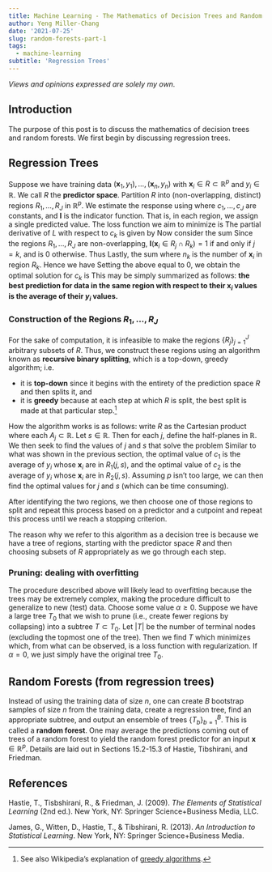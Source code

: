 ```yaml
---
title: Machine Learning - The Mathematics of Decision Trees and Random Forests - Part 1
author: Yeng Miller-Chang
date: '2021-07-25'
slug: random-forests-part-1
tags:
  - machine-learning
subtitle: 'Regression Trees'
---
```


*Views and opinions expressed are solely my own.*

## Introduction

The purpose of this post is to discuss the mathematics of decision trees and random forests. We first begin by discussing regression trees.

## Regression Trees

Suppose we have training data $(\mathbf{x}_1, y_1), \dots, (\mathbf{x}_n, y_n)$ with $\mathbf{x}_i \in R \subset \mathbb{R}^p$ and $y_i \in \mathbb{R}$. We call $R$ the **predictor space**. Partition $R$ into (non-overlapping, distinct) regions $R_1, \dots, R_J$ in $\mathbb{R}^p$. We estimate the response using
\begin{equation*}
\hat{f}(\mathbf{x}) = \sum_{j=1}^{J}c_j \cdot \mathbf{I}(\mathbf{x} \in R_j)
\end{equation*}
where $c_1, \dots, c_J$ are constants, and $\mathbf{I}$ is the indicator function. That is, in each region, we assign a single predicted value. The loss function we aim to minimize is 
\begin{equation*}
L(\mathbf{c}) = \sum_{i=1}^{n}\left[y_i - \hat{f}(\mathbf{x}_i) \right]^2 = \sum_{i=1}^{n}\left[y_i - \sum_{j=1}^{J}c_j \cdot \mathbf{I}(\mathbf{x}_i \in R_j) \right]^2 \text{.}
\end{equation*}
The partial derivative of $L$ with respect to $c_k$ is given by 
\begin{align*}
\dfrac{\partial L}{\partial c_k} &= -2\sum_{i=1}^{n}\left[y_i - \sum_{j=1}^{J}c_j \cdot \mathbf{I}(\mathbf{x}_i \in R_j) \right]\mathbf{I}(\mathbf{x}_i \in R_k) \\
&= -2\left[\sum_{i=1}^{n}y_i \cdot \mathbf{I}(\mathbf{x}_i \in R_k) - \sum_{i=1}^{n}\sum_{j=1}^{J}c_j \cdot \mathbf{I}(\mathbf{x}_i \in R_j)\mathbf{I}(\mathbf{x}_i \in R_k)\right] \\
&= -2\left[\sum_{i=1}^{n}y_i \cdot \mathbf{I}(\mathbf{x}_i \in R_k) - \sum_{i=1}^{n}\sum_{j=1}^{J}c_j \cdot \mathbf{I}(\mathbf{x}_i \in R_j \cap R_k)\right]\text{.}
\end{align*}
Now consider the sum 
\begin{equation*}
\sum_{j=1}^{J}c_j \cdot \mathbf{I}(\mathbf{x}_i \in R_j \cap R_k)\text{.}
\end{equation*}
Since the regions $R_1, \dots, R_J$ are non-overlapping, $\mathbf{I}(\mathbf{x}_i \in R_j \cap R_k) = 1$ if and only if $j = k$, and is $0$ otherwise. Thus
\begin{equation*}
\sum_{j=1}^{J}c_j \cdot \mathbf{I}(\mathbf{x}_i \in R_j \cap R_k) = c_k \cdot \mathbf{I}(\mathbf{x}_i \in R_k \cap R_k) = c_k \cdot \mathbf{I}(\mathbf{x}_i \in R_k)\text{.}
\end{equation*}
Lastly, the sum
\begin{equation*}
\sum_{i=1}^{n}c_k \cdot \mathbf{I}(\mathbf{x}_i \in R_k) = c_k \sum_{i=1}^{n}\mathbf{I}(\mathbf{x}_i \in R_k) = c_kn_k
\end{equation*}
where $n_k$ is the number of $\mathbf{x}_i$ in region $R_k$. Hence we have
\begin{equation*}
\dfrac{\partial L}{\partial c_k} = -2\left[\sum_{i=1}^{n}y_i \cdot \mathbf{I}(\mathbf{x}_i \in R_k) - c_kn_k\right]\text{.}
\end{equation*}
Setting the above equal to $0$, we obtain the optimal solution for $c_k$ is 
\begin{equation*}
\hat{c}_k = \dfrac{1}{n_k}\sum_{i=1}^{n}y_i \cdot \mathbf{I}(\mathbf{x}_i \in R_k) = \dfrac{1}{n_k}\sum_{\{i: \mathbf{x}_i \in R_k\}}y_i\text{.}
\end{equation*}
This may be simply summarized as follows: **the best prediction for data in the same region with respect to their $\mathbf{x}_i$ values is the average of their $y_i$ values.**

### Construction of the Regions $R_1, \dots, R_J$

For the sake of computation, it is infeasible to make the regions $\{R_j\}_{j=1}^{J}$ arbitrary subsets of $R$. Thus, we construct these regions using an algorithm known as **recursive binary splitting**, which is a top-down, greedy algorithm; i.e.

* it is **top-down** since it begins with the entirety of the prediction space $R$ and then splits it, and
* it is **greedy** because at each step at which $R$ is split, the best split is made at that particular step.^[See also Wikipedia's explanation of [greedy algorithms](https://en.wikipedia.org/wiki/Greedy_algorithm).]

How the algorithm works is as follows: write $R$ as the Cartesian product
\begin{equation*}
R = A_1 \times A_2 \times \cdots \times A_p\text{,}
\end{equation*}
where each $A_j \subset \mathbb{R}$. Let $s \in \mathbb{R}$. Then for each $j$, define the half-planes
\begin{align*}
&R_{1}(j, s) = \{R \mid A_j < s\} \\
&R_{2}(j, s) = \{R \mid A_j \geq s\}
\end{align*}
in $\mathbb{R}$. We then seek to find the values of $j$ and $s$ that solve the problem
\begin{equation*}
\min_{j, s}\left[\min_{c_1}\sum_{\{i: \mathbf{x}_i \in R_1(j, s)\}}(y_i - c_1)^2 + \min_{c_2}\sum_{\{i: \mathbf{x}_i \in R_2(j, s)\}}(y_i - c_2)^2  \right]\text{.}
\end{equation*}
Similar to what was shown in the previous section, the optimal value of $c_1$ is the average of $y_i$ whose $\mathbf{x}_i$ are in $R_1(j, s)$, and the optimal value of $c_2$ is the average of $y_i$ whose $\mathbf{x}_i$ are in $R_2(j, s)$. Assuming $p$ isn't too large, we can then find the optimal values for $j$ and $s$ (which can be time consuming).

After identifying the two regions, we then choose one of those regions to split and repeat this process based on a predictor and a cutpoint and repeat this process until we reach a stopping criterion. 

The reason why we refer to this algorithm as a decision tree is because we have a tree of regions, starting with the predictor space $R$ and then choosing subsets of $R$ appropriately as we go through each step.

### Pruning: dealing with overfitting

The procedure described above will likely lead to overfitting because the trees may be extremely complex, making the procedure difficult to generalize to new (test) data. Choose some value $\alpha \geq 0$. Suppose we have a large tree $T_0$ that we wish to prune (i.e., create fewer regions by collapsing) into a subtree $T \subset T_0$. Let $|T|$ be the number of terminal nodes (excluding the topmost one of the tree). Then we find $T$ which minimizes
\begin{equation*}
\sum_{m=1}^{|T|}\sum_{\{i: \mathbf{x}_i \in R_m\}}(y_i - \hat{c}_m)^2 + \alpha|T|
\end{equation*}
which, from what can be observed, is a loss function with regularization. If $\alpha = 0$, we just simply have the original tree $T_0$. 

## Random Forests (from regression trees)

Instead of using the training data of size $n$, one can create $B$ bootstrap samples of size $n$ from the training data, create a regression tree, find an appropriate subtree, and output an ensemble of trees $\{T_b\}_{b=1}^{B}$. This is called a **random forest**. One may average the predictions coming out of trees of a random forest to yield the random forest predictor for an input $\mathbf{x} \in \mathbb{R}^p$. Details are laid out in Sections 15.2-15.3 of Hastie, Tibshirani, and Friedman.

## References

Hastie, T., Tisbshirani, R., &amp; Friedman, J. (2009). *The Elements of Statistical Learning* (2nd ed.). New York, NY: Springer Science+Business Media, LLC. 

James, G., Witten, D., Hastie, T., &amp; Tibshirani, R. (2013). *An Introduction to Statistical Learning*. New York, NY: Springer Science+Business Media. 